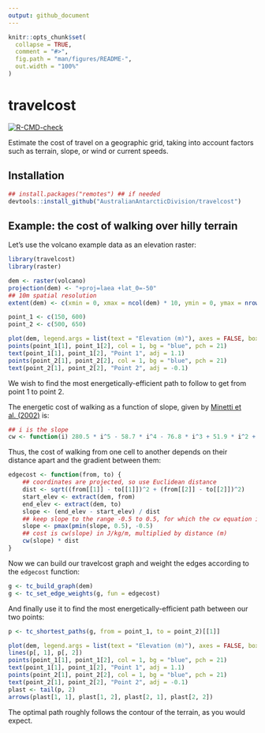 ```yaml
---
output: github_document
---
```


<!-- README.md is generated from README.Rmd. Please edit that file -->

```r
knitr::opts_chunk$set(
  collapse = TRUE,
  comment = "#>",
  fig.path = "man/figures/README-",
  out.width = "100%"
)
```

# travelcost

<!-- badges: start -->
[![R-CMD-check](https://github.com/AustralianAntarcticDivision/travelcost/workflows/R-CMD-check/badge.svg)](https://github.com/AustralianAntarcticDivision/travelcost/actions)
<!-- badges: end -->

Estimate the cost of travel on a geographic grid, taking into account factors such as terrain, slope, or wind or current speeds.

## Installation

``` r
## install.packages("remotes") ## if needed
devtools::install_github("AustralianAntarcticDivision/travelcost")

```

## Example: the cost of walking over hilly terrain

Let's use the volcano example data as an elevation raster:

```r
library(travelcost)
library(raster)

dem <- raster(volcano)
projection(dem) <- "+proj=laea +lat_0=-50"
## 10m spatial resolution
extent(dem) <- c(xmin = 0, xmax = ncol(dem) * 10, ymin = 0, ymax = nrow(dem) * 10)

point_1 <- c(150, 600)
point_2 <- c(500, 650)

plot(dem, legend.args = list(text = "Elevation (m)"), axes = FALSE, box = FALSE)
points(point_1[1], point_1[2], col = 1, bg = "blue", pch = 21)
text(point_1[1], point_1[2], "Point 1", adj = 1.1)
points(point_2[1], point_2[2], col = 1, bg = "blue", pch = 21)
text(point_2[1], point_2[2], "Point 2", adj = -0.1)

```

We wish to find the most energetically-efficient path to follow to get from point 1 to point 2.

The energetic cost of walking as a function of slope, given by [Minetti et al. (2002)](https://doi.org/10.1152/japplphysiol.01177.2001) is:

```r
## i is the slope
cw <- function(i) 280.5 * i^5 - 58.7 * i^4 - 76.8 * i^3 + 51.9 * i^2 + 19.6 * i + 2.5 ## J/kg/m

```

Thus, the cost of walking from one cell to another depends on their distance apart and the gradient between them:

```r
edgecost <- function(from, to) {
    ## coordinates are projected, so use Euclidean distance
    dist <- sqrt((from[[1]] - to[[1]])^2 + (from[[2]] - to[[2]])^2)
    start_elev <- extract(dem, from)
    end_elev <- extract(dem, to)
    slope <- (end_elev - start_elev) / dist
    ## keep slope to the range -0.5 to 0.5, for which the cw equation is valid
    slope <- pmax(pmin(slope, 0.5), -0.5)
    ## cost is cw(slope) in J/kg/m, multiplied by distance (m)
    cw(slope) * dist
}

```

Now we can build our travelcost graph and weight the edges according to the `edgecost` function:

```r
g <- tc_build_graph(dem)
g <- tc_set_edge_weights(g, fun = edgecost)

```

And finally use it to find the most energetically-efficient path between our two points:

```r
p <- tc_shortest_paths(g, from = point_1, to = point_2)[[1]]

plot(dem, legend.args = list(text = "Elevation (m)"), axes = FALSE, box = FALSE)
lines(p[, 1], p[, 2])
points(point_1[1], point_1[2], col = 1, bg = "blue", pch = 21)
text(point_1[1], point_1[2], "Point 1", adj = 1.1)
points(point_2[1], point_2[2], col = 1, bg = "blue", pch = 21)
text(point_2[1], point_2[2], "Point 2", adj = -0.1)
plast <- tail(p, 2)
arrows(plast[1, 1], plast[1, 2], plast[2, 1], plast[2, 2])

```

The optimal path roughly follows the contour of the terrain, as you would expect.
